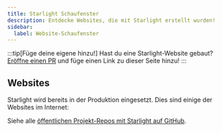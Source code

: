 ```yaml
---
title: Starlight Schaufenster
description: Entdecke Websites, die mit Starlight erstellt wurden!
sidebar:
  label: Website-Schaufenster
---
```


:::tip[Füge deine eigene hinzu!]
Hast du eine Starlight-Website gebaut?
[Eröffne einen PR](https://github.com/withastro/starlight/blob/main/CONTRIBUTING.md#showcase) und füge einen Link zu dieser Seite hinzu!
:::

## Websites


Starlight wird bereits in der Produktion eingesetzt. Dies sind einige der Websites im Internet:

<ShowcaseSites />

Siehe alle [öffentlichen Projekt-Repos mit Starlight auf GitHub](https://github.com/withastro/starlight/network/dependents).
